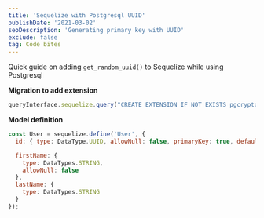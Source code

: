 ```yaml
---
title: 'Sequelize with Postgresql UUID'
publishDate: '2021-03-02'
seoDescription: 'Generating primary key with UUID'
exclude: false
tag: Code bites
---
```


Quick guide on adding `get_random_uuid()` to Sequelize while using Postgresql

**Migration to add extension**

```typescript:migration.js
queryInterface.sequelize.query("CREATE EXTENSION IF NOT EXISTS pgcrypto;")
```

**Model definition**

```typescript:user.js
const User = sequelize.define('User', {
  id: { type: DataType.UUID, allowNull: false, primaryKey: true, defaultValue: Sequelize.literal('gen_random_uuid()') },

  firstName: {
    type: DataTypes.STRING,
    allowNull: false
  },
  lastName: {
    type: DataTypes.STRING
  }
});

```
